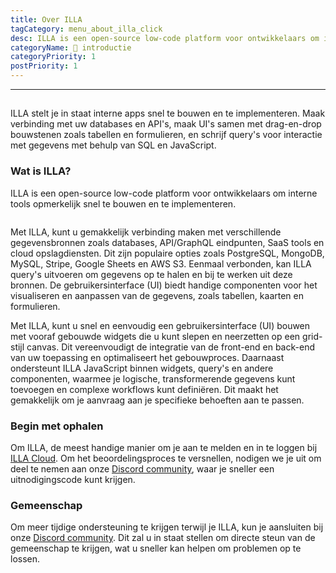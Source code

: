```yaml
---
title: Over ILLA
tagCategory: menu_about_illa_click
desc: ILLA is een open-source low-code platform voor ontwikkelaars om interne tools opmerkelijk snel te bouwen en te implementeren.
categoryName: 👋 introductie
categoryPriority: 1
postPriority: 1
---
```


* * *

## <Heading hidden>Over ILLA</Heading>

ILLA stelt je in staat interne apps snel te bouwen en te implementeren. Maak verbinding met uw databases en API's, maak UI's samen met drag-en-drop bouwstenen zoals tabellen en formulieren, en schrijf query's voor interactie met gegevens met behulp van SQL en JavaScript.

### Wat is ILLA?

ILLA is een open-source low-code platform voor ontwikkelaars om interne tools opmerkelijk snel te bouwen en te implementeren.

<img
  src='https://cdn.illacloud.com/official-website/img/docs/introduction/about-illa-cloud.png'
  alt=""
/>

Met ILLA, kunt u gemakkelijk verbinding maken met verschillende gegevensbronnen zoals databases, API/GraphQL eindpunten, SaaS tools en cloud opslagdiensten. Dit zijn populaire opties zoals PostgreSQL, MongoDB, MySQL, Stripe, Google Sheets en AWS S3. Eenmaal verbonden, kan ILLA query's uitvoeren om gegevens op te halen en bij te werken uit deze bronnen. De gebruikersinterface (UI) biedt handige componenten voor het visualiseren en aanpassen van de gegevens, zoals tabellen, kaarten en formulieren.

Met ILLA, kunt u snel en eenvoudig een gebruikersinterface (UI) bouwen met vooraf gebouwde widgets die u kunt slepen en neerzetten op een grid-stijl canvas. Dit vereenvoudigt de integratie van de front-end en back-end van uw toepassing en optimaliseert het gebouwproces. Daarnaast ondersteunt ILLA JavaScript binnen widgets, query's en andere componenten, waarmee je logische, transformerende gegevens kunt toevoegen en complexe workflows kunt definiëren. Dit maakt het gemakkelijk om je aanvraag aan je specifieke behoeften aan te passen.

### Begin met ophalen

Om ILLA, de meest handige manier om je aan te melden en in te loggen bij [ILLA Cloud](https://cloud.illacloud.com/). 
Om het beoordelingsproces te versnellen, nodigen we je uit om deel te nemen aan onze [Discord community](https://discord.gg/illacloud), waar je sneller een uitnodigingscode kunt krijgen.

### Gemeenschap

Om meer tijdige ondersteuning te krijgen terwijl je ILLA, kun je aansluiten bij onze [Discord community](https://discord.gg/illacloud). Dit zal u in staat stellen om directe steun van de gemeenschap te krijgen, wat u sneller kan helpen om problemen op te lossen. 
